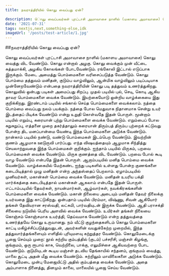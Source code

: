 ```yaml
---
title: நவராத்திரியில் கொலு வைப்பது ஏன்? 

description: ொலு வைப்பவர்கள் புரட்டாசி அமாவாசை நாளில் (மகாளய அமாவாசை) கொலு வைத்து விட வேண்டும். கொலு என்றால் அழகு. கொலு வைக்கும் முன் வீட்டை சுத்தமாக்கி, அழகிய கோலங்கள் போடவேண்டும். ரங்கோலி இட்டால் எடுப்பாக இருக்கும். மேடை அமைத்து பொம்மைகளை வரிசைப்படுத்த வேண்டும். கொலு பொம்மை தத்துவம் மனிதன், குடும்ப வாழ்விலும், ஆன்மிக வாழ்விலும் படிப்படியாக முன்னேறவேண்டும் என்பதை நவராத்திரியின்
date: '2021-07-31'
tags: nextjs,next,something-else,idk
imageUrl: '/posts/test-article/1.jpg'
---
```


##நவராத்திரியில் கொலு வைப்பது ஏன்?


கொலு வைப்பவர்கள் புரட்டாசி அமாவாசை நாளில் (மகாளய அமாவாசை) கொலு வைத்து விட வேண்டும். கொலு என்றால் அழகு. கொலு வைக்கும் முன் வீட்டை சுத்தமாக்கி, அழகிய கோலங்கள் போடவேண்டும். ரங்கோலி இட்டால் எடுப்பாக இருக்கும். மேடை அமைத்து பொம்மைகளை வரிசைப்படுத்த வேண்டும். கொலு பொம்மை தத்துவம் மனிதன், குடும்ப வாழ்விலும், ஆன்மிக வாழ்விலும் படிப்படியாக முன்னேறவேண்டும் என்பதை நவராத்திரியின் கொலு படி தத்துவம் உணர்த்துகிறது. கொலுவில் ஒன்பது படிகள் அமைப்பது சிறப்பு. முதல் படியில் புல், செடி, கொடி ஆகிய தாவர பொம்மைகளை வைக்க வேண்டும். இயற்கையோடு ஒன்றிய வாழ்க்கையை இது குறிக்கிறது. இரண்டாம் படியில் சங்கால் செய்த பொம்மைகளை வைக்கலாம். நத்தை பொம்மை வைப்பது நலம் பயக்கும். நத்தை போல மெதுவாக நிதானமாக சென்று உயர் இடத்தைப் பிடிக்க வேண்டும் என்று உறுதி கொள்வதே இதன் பொருள். மூன்றாம் படியில் எறும்பு, கரையான் புற்று பொம்மைகளை வைக்க வேண்டும். எறும்பைப் போல சுறுசுறுப்பு, எத்தனை முறை தகர்த்தாலும் கரையான் திரும்பத் திரும்ப புற்றைக் கட்டுவது போன்ற திட மனப்பான்மை வேண்டி இந்த பொம்மைகளை அடுக்க வேண்டும். நான்காம் படியில் நண்டு, வண்டு பொம்மைகள் இடம்பெற வேண்டும். இவற்றின் குணம் ஆழமாக ஊடுருவி பார்ப்பது. எந்த விஷயத்தையும் ஆழமாக சிந்தித்து செயலாற்றுவதை இந்த பொம்மைகள் குறிக்கும். ஐந்தாம் படியில் மிருகம், பறவை பொம்மைகள் வைக்க வேண்டும். மிருக குணத்தை விட வேண்டும். பறவை போல் கூடி வாழ வேண்டும் என்பதே இதன் பொருள். ஆறாம்படியில் மனித பொம்மை வைக்க வேண்டும். வாழ்க்கையில் மேற்கண்ட ஐந்து படிகளில் உள்ளது போன்ற குணங்களை கடைபிடித்தால் முழு மனிதன் என்ற அந்தஸ்தைப் பெறலாம். ஏழாம்படியில் முனிவர்கள், மகான்கள் பொம்மை வைக்க வேண்டும். மனிதன் உயரிய பக்தி மார்க்கத்தை கடைபிடித்தால் மகான்கள் ஆகலாம் என்பதே இதன் பொருள். எட்டாம்படியில் தேவர்கள், நாயன்மார்கள், ஆழ்வார்கள், நவக்கிரகங்களின் பொம்மைகளை வைக்க வேண்டும். மகான் நிலையை அடையும் மனிதன் தேவர் நிலைக்கு உயர்வதை இது காட்டுகிறது. ஒன்பதாம் படியில் பிரம்மா, விஷ்ணு, சிவன் ஆகியோர் தங்கள் தேவியரான சரஸ்வதி, லட்சுமி, பார்வதியுடன் இருக்க வேண்டும். ஆதி பராசக்தி சிலையை நடுவில் பெரிய அளவில் வைக்க வேண்டும். உயிர்கள் தங்கள் நிலையை கொஞ்சம் கொஞ்சமாக உயர்த்தி, தெய்வமாக வேண்டும் என்ற தத்துவத்தை உணர்த்தவே கொலு உருவானது. நம் வீட்டு குழந்தைகளிடம் கொலு பொம்மைகளை காட்டி மகிழ்ச்சிப்படுத்துவதுடன், அவர்களின் வயதுக்கேற்ற முறையில், இந்த தத்துவார்த்தங்களையும் எளிதில் புரியுமளவு கற்றுத்தர வேண்டும். கொலுமேடைக்கு பூஜை செய்யும் முறை: நூல் சுற்றிய கும்பத்தில் (குடம்) பச்சரிசி, மஞ்சள் கிழங்கு, குங்குமம், ஒரு ரூபாய் காசு, வெற்றிலை, பாக்கு, எலுமிச்சை ஆகியவற்றை போட வேண்டும். குடுமியுடன் கூடிய மஞ்சள் தடவிய தேங்காயில் சந்தனம், குங்குமம் வைத்து, மாலை சூட்டி அதன் மீது வைக்க வேண்டும். சுற்றிலும் மாவிலைகளை அடுக்க வேண்டும். கொலுமேடை முன்பு மேஜையிட்டு அதில் கும்பத்தை வைக்க வேண்டும். அதை அம்பாளாக நினைத்து, தினமும் காலை, மாலையில் பூஜை செய்ய வேண்டும்.


